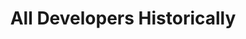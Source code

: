 ---
slug: all-developers-historically
title: All Developers Historically
authors: [0xBit, flintsh, deltadeveloper, ludwig7959, smartfrigde, kzn, pmkcanadian, glowie]
tags: []
---